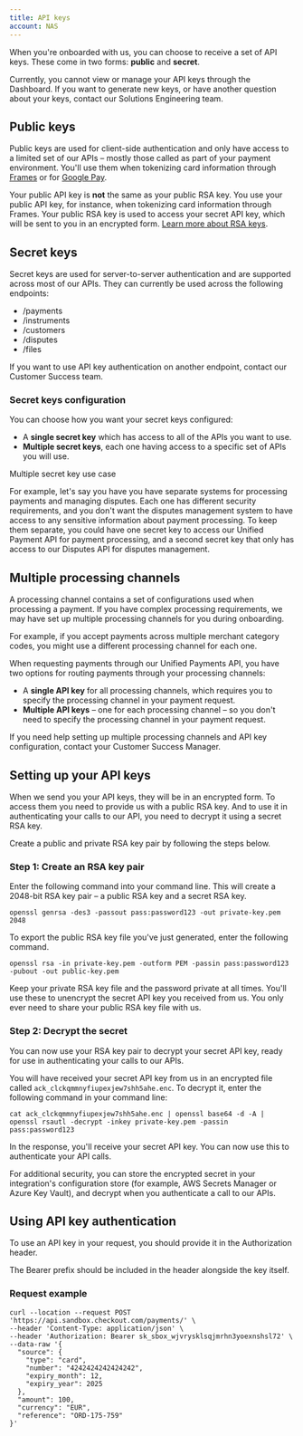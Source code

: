 ```yaml
---
title: API keys
account: NAS
---
```



When you're onboarded with us, you can choose to receive a set of API keys. These come in two forms: **public** and **secret**.

Currently, you cannot view or manage your API keys through the Dashboard. If you want to generate new keys, or have another question about your keys, contact our Solutions Engineering team.

Public keys
-----------

Public keys are used for client-side authentication and only have access to a limited set of our APIs – mostly those called as part of your payment environment. You'll use them when tokenizing card information through [Frames](/display/x/Frames) or for [Google Pay](/display/x/Google+Pay).

Your public API key is **not** the same as your public RSA key. You use your public API key, for instance, when tokenizing card information through Frames. Your public RSA key is used to access your secret API key, which will be sent to you in an encrypted form. [Learn more about RSA keys](#APIkeys-rsakeys).

Secret keys
-----------

Secret keys are used for server-to-server authentication and are supported across most of our APIs. They can currently be used across the following endpoints:

*   /payments
*   /instruments
*   /customers
*   /disputes
*   /files

If you want to use API key authentication on another endpoint, contact our Customer Success team.

### Secret keys configuration

You can choose how you want your secret keys configured:

*   A **single secret key** which has access to all of the APIs you want to use.
*   **Multiple secret keys**, each one having access to a specific set of APIs you will use.

Multiple secret key use case

For example, let's say you have you have separate systems for processing payments and managing disputes. Each one has different security requirements, and you don't want the disputes management system to have access to any sensitive information about payment processing. To keep them separate, you could have one secret key to access our Unified Payment API for payment processing, and a second secret key that only has access to our Disputes API for disputes management.

Multiple processing channels
----------------------------

A processing channel contains a set of configurations used when processing a payment. If you have complex processing requirements, we may have set up multiple processing channels for you during onboarding.

For example, if you accept payments across multiple merchant category codes, you might use a different processing channel for each one.

When requesting payments through our Unified Payments API, you have two options for routing payments through your processing channels:

*   A **single API key** for all processing channels, which requires you to specify the processing channel in your payment request.
*   **Multiple API keys** – one for each processing channel – so you don't need to specify the processing channel in your payment request.

If you need help setting up multiple processing channels and API key configuration, contact your Customer Success Manager.

Setting up your API keys 
-------------------------

When we send you your API keys, they will be in an encrypted form. To access them you need to provide us with a public RSA key. And to use it in authenticating your calls to our API, you need to decrypt it using a secret RSA key.

Create a public and private RSA key pair by following the steps below.

### Step 1: Create an RSA key pair

Enter the following command into your command line. This will create a 2048-bit RSA key pair – a public RSA key and a secret RSA key.

    openssl genrsa -des3 -passout pass:password123 -out private-key.pem 2048

To export the public RSA key file you've just generated, enter the following command.

    openssl rsa -in private-key.pem -outform PEM -passin pass:password123 -pubout -out public-key.pem

Keep your private RSA key file and the password private at all times. You'll use these to unencrypt the secret API key you received from us. You only ever need to share your public RSA key file with us.

### Step 2: Decrypt the secret

You can now use your RSA key pair to decrypt your secret API key, ready for use in authenticating your calls to our APIs.

You will have received your secret API key from us in an encrypted file called `ack_clckqmmnyfiupexjew7shh5ahe.enc`. To decrypt it, enter the following command in your command line:

    cat ack_clckqmmnyfiupexjew7shh5ahe.enc | openssl base64 -d -A | openssl rsautl -decrypt -inkey private-key.pem -passin pass:password123

In the response, you'll receive your secret API key. You can now use this to authenticate your API calls.

For additional security, you can store the encrypted secret in your integration's configuration store (for example, AWS Secrets Manager or Azure Key Vault), and decrypt when you authenticate a call to our APIs.

Using API key authentication
----------------------------

To use an API key in your request, you should provide it in the Authorization header.

The Bearer prefix should be included in the header alongside the key itself.

### Request example

    curl --location --request POST 'https://api.sandbox.checkout.com/payments/' \
    --header 'Content-Type: application/json' \
    --header 'Authorization: Bearer sk_sbox_wjvrysklsqjmrhn3yoexnshsl72' \
    --data-raw '{
      "source": {
        "type": "card",
        "number": "4242424242424242",
        "expiry_month": 12,
        "expiry_year": 2025
      },
      "amount": 100,
      "currency": "EUR",
      "reference": "ORD-175-759"
    }'
    
